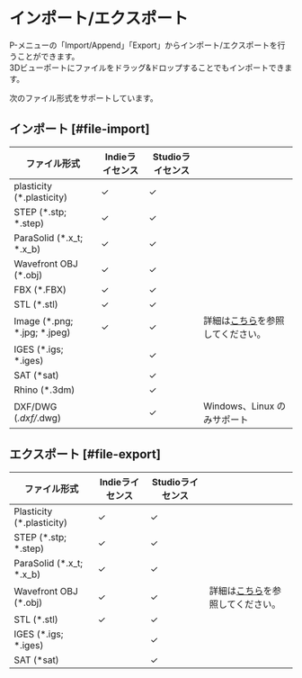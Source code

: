 # インポート/エクスポート

P-メニューの「Import/Append」「Export」からインポート/エクスポートを行うことができます。<br />
3Dビューポートにファイルをドラッグ&ドロップすることでもインポートできます。

次のファイル形式をサポートしています。

## インポート [#file-import]

| ファイル形式                 | Indieライセンス | Studioライセンス |                                                                  |
| ---------------------------- | --------------- | ---------------- | ---------------------------------------------------------------- |
| plasticity (*.plasticity)    | ✓              | ✓               |                                                                  |
| STEP (*.stp; *.step)         | ✓              | ✓               |                                                                  |
| ParaSolid (*.x_t; *.x_b)     | ✓              | ✓               |                                                                  |
| Wavefront OBJ (*.obj)        | ✓              | ✓               |                                                                  |
| FBX (*.FBX)                  | ✓              | ✓               |                                                                  |
| STL (*.stl)                  | ✓              | ✓               |                                                                  |
| Image (*.png; *.jpg; *.jpeg) | ✓              | ✓               | 詳細は[こちら](./importing-reference-images)を参照してください。 |
| IGES (*.igs; *.iges)         |                 | ✓               |                                                                  |
| SAT (*sat)                   |                 | ✓               |                                                                  |
| Rhino (*.3dm)                |                 | ✓               |                                                                  |
| DXF/DWG (*.dxf/*.dwg)        |                 | ✓               | Windows、Linux のみサポート                                       |

## エクスポート [#file-export]

| ファイル形式               | Indieライセンス | Studioライセンス |                                                  |
| -------------------------- | --------------- | ---------------- | ------------------------------------------------ |
| Plasticity  (*.plasticity) | ✓              | ✓               |                                                  |
| STEP  (*.stp; *.step)      | ✓              | ✓               |                                                  |
| ParaSolid  (*.x_t; *.x_b)  | ✓              | ✓               |                                                  |
| Wavefront OBJ  (*.obj)     | ✓              | ✓               | 詳細は[こちら](./export-obj)を参照してください。 |
| STL  (*.stl)               | ✓              | ✓               |                                                  |
| IGES  (*.igs; *.iges)      |                 | ✓               |                                                  |
| SAT  (*sat)                |                 | ✓               |                                                  |
